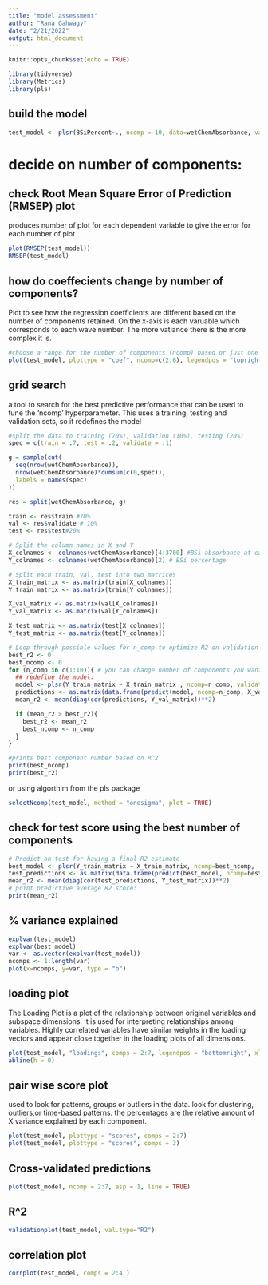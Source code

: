 ```yaml
---
title: "model assessment"
author: "Rana Gahwagy"
date: "2/21/2022"
output: html_document
---
```


```r
knitr::opts_chunk$set(echo = TRUE)
```

```r
library(tidyverse)
library(Metrics)
library(pls)
```

## build the model

```r

test_model <- plsr(BSiPercent~., ncomp = 10, data=wetChemAbsorbance, validation = "CV", segments = 10)
```

# decide on number of components: 
## check Root Mean Square Error of Prediction (RMSEP) plot
produces number of plot for each dependent variable to give the error for each number of plot
```r
plot(RMSEP(test_model))
RMSEP(test_model)
```
## how do coeffecients change by number of components?
Plot to see how the regression coefficients are different based on the number of components retained. On the x-axis is each varuable which corresponds to each wave number. The more vatiance there is the more complex it is.  

```r
#choose a range for the number of components (ncomp) based or just one
plot(test_model, plottype = "coef", ncomp=c(2:6), legendpos = "topright")
```
## grid search 
a tool to search for the best predictive performance that can be used to tune the 'ncomp' hyperparameter. This uses a training, testing and validation sets, so it redefines the model 

```r
#split the data to training (70%), validation (10%), testing (20%)
spec = c(train = .7, test = .2, validate = .1)

g = sample(cut(
  seq(nrow(wetChemAbsorbance)), 
  nrow(wetChemAbsorbance)*cumsum(c(0,spec)),
  labels = names(spec)
))

res = split(wetChemAbsorbance, g)

train <- res$train #70%
val <- res$validate # 10%
test <- res$test#20%

# Split the column names in X and Y
X_colnames <- colnames(wetChemAbsorbance)[4:3700] #BSi absorbance at each wavenumber
Y_colnames <- colnames(wetChemAbsorbance)[2] # BSi percentage  

# Split each train, val, test into two matrices
X_train_matrix <- as.matrix(train[X_colnames])
Y_train_matrix <- as.matrix(train[Y_colnames])

X_val_matrix <- as.matrix(val[X_colnames])
Y_val_matrix <- as.matrix(val[Y_colnames])

X_test_matrix <- as.matrix(test[X_colnames])
Y_test_matrix <- as.matrix(test[Y_colnames])

# Loop through possible values for n_comp to optimize R2 on validation data
best_r2 <- 0
best_ncomp <- 0
for (n_comp in c(1:10)){ # you can change number of components you want to test here
  ## redefine the model: 
  model <- plsr(Y_train_matrix ~ X_train_matrix , ncomp=n_comp, validation='CV' ) #validation method changes r2
  predictions <- as.matrix(data.frame(predict(model, ncomp=n_comp, X_val_matrix)))
  mean_r2 <- mean(diag(cor(predictions, Y_val_matrix))**2)

  if (mean_r2 > best_r2){
    best_r2 <- mean_r2
    best_ncomp <- n_comp
  }
}

#prints best component number based on R^2
print(best_ncomp)
print(best_r2)
```
or using algorthim from the pls package
```r
selectNcomp(test_model, method = "onesigma", plot = TRUE)
```

## check for test score using the best number of components
```r
# Predict on test for having a final R2 estimate
best_model <- plsr(Y_train_matrix ~ X_train_matrix, ncomp=best_ncomp,  validation='LOO')
test_predictions <- as.matrix(data.frame(predict(best_model, ncomp=best_ncomp, X_test_matrix))) 
mean_r2 <- mean(diag(cor(test_predictions, Y_test_matrix))**2)
# print predictive average R2 score:
print(mean_r2)
```

## % variance explained
```r
explvar(test_model)
explvar(best_model)
var <- as.vector(explvar(test_model))
ncomps <- 1:length(var)
plot(x=ncomps, y=var, type = "b")

```
## loading plot
The Loading Plot is a plot of the relationship between original variables and subspace dimensions. It is used for interpreting relationships among variables. Highly correlated variables have similar weights in the loading vectors and appear close together in the loading plots of all dimensions.
```r
plot(test_model, "loadings", comps = 2:7, legendpos = "bottomright", xlab = "nm")
abline(h = 0)
```

## pair wise score plot 
used to look for patterns, groups or outliers in the data. look for clustering, outliers,or time-based patterns. the percentages are the relative amount of X variance explained by each component.
```r
plot(test_model, plottype = "scores", comps = 2:7)
plot(test_model, plottype = "scores", comps = 3)
```
## Cross-validated predictions
```r
plot(test_model, ncomp = 2:7, asp = 1, line = TRUE)
```

## R^2

```r
validationplot(test_model, val.type="R2")
```

## correlation plot 
```r
corrplot(test_model, comps = 2:4 )
```


